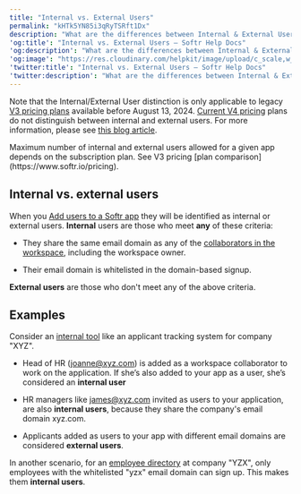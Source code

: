 ```yaml
---
title: "Internal vs. External Users"
permalink: "kHTk5YN85i3qRyTSRft1Dx"
description: "What are the differences between Internal & External Users?"
'og:title': "Internal vs. External Users – Softr Help Docs"
'og:description': "What are the differences between Internal & External Users?"
'og:image': "https://res.cloudinary.com/helpkit/image/upload/c_scale,w_700,q_auto/v1674219840/softrdocs_meta_OG_Image_Url_258f31c013.png"
'twitter:title': "Internal vs. External Users – Softr Help Docs"
'twitter:description': "What are the differences between Internal & External Users?"
---
```

<Warning>

Note that the Internal/External User distinction is only applicable to legacy [V3 pricing plans](https://www.softr.io/pricing-v3) available before August 13, 2024. [Current V4 pricing](https://softr.io/pricing) plans do not distinguish between internal and external users. For more information, please see [this blog article](https://www.softr.io/blog/pricing-updates-2024).

</Warning>
<Note>Maximum number of internal and external users allowed for a given app depends on the subscription plan. See V3 pricing [plan comparison](https://www.softr.io/pricing). </Note>

## Internal vs. external users

When you [Add users to a Softr app](/add-and-manage-users/pxnkp9H3qyEVMF6XUceqnj/add-users-to-a-softr-app/kBJGPeH635j7HDW4NYoDDs) they will be identified as internal or external users. **Internal** users are those who meet **any** of these criteria:

* They share the same email domain as any of the [collaborators in the workspace](/workspace-and-billing/jZP6yaeXMiJCuB6HhS4xKd/workspaces-and-applications/kTbEWSYXhBCbtTB4K9dpKs), including the workspace owner.

* Their email domain is whitelisted in the domain-based signup.

**External users** are those who don't meet any of the above criteria.

## Examples

Consider an [internal tool](/how-to-guides/ioi5BbuQ2RDM7aHPrpXnjG/what-internal-tools-can-you-build-with-softr/6DAy3i2YZPSLWV5Xd48ajC) like an applicant tracking system for company "XYZ".

* Head of HR (joanne@xyz.com) is added as a workspace collaborator to work on the application. If she’s also added to your app as a user, she’s considered an **internal user**

* HR managers like james@xyz.com invited as users to your application, are also **internal users**, because they share the company's email domain xyz.com.

* Applicants added as users to your app with different email domains are considered **external users**.

In another scenario, for an [employee directory](https://www.softr.io/templates/employee-directory) at company "YZX", only employees with the whitelisted "yzx" email domain can sign up. This makes them **internal users**.